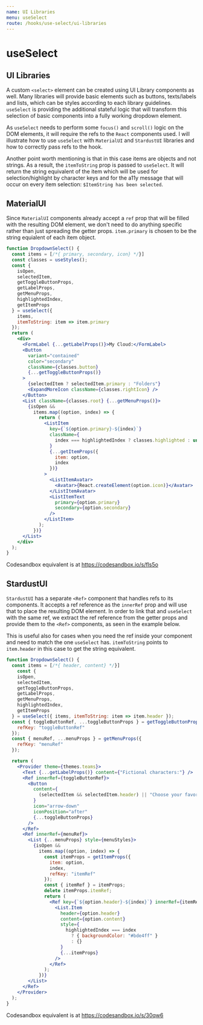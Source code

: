 ```yaml
---
name: UI Libraries
menu: useSelect
route: /hooks/use-select/ui-libraries
---
```



# useSelect

## UI Libraries

A custom `<select>` element can be created using UI Library components as well. Many libraries will provide basic elements such
as buttons, texts/labels and lists, which can be styles according to each library guidelines. `useSelect` is providing the additional
stateful logic that will transform this selection of basic components into a fully working dropdown element.

As `useSelect` needs to perform some `focus()` and `scroll()` logic on the DOM elements, it will require the refs to the `React`
components used. I will illustrate how to use `useSelect` with `MaterialUI` and `StardustUI` libraries and how to correctly pass
refs to the hook.

Another point worth mentioning is that in this case items are objects and not strings. As a result, the `itemToString` prop is passed
to `useSelect`. It will return the string equivalent of the item which will be used for selection/highlight by character keys and
for the a11y message that will occur on every item selection: `$ItemString has been selected`.

## MaterialUI

Since `MaterialUI` components already accept a `ref` prop that will be filled with the resulting DOM element, we don't need to do
anything specific rather than just spreading the getter props. `item.primary` is chosen to be the string equialent of each item
object.

```jsx
function DropdownSelect() {
  const items = [/*{ primary, secondary, icon} */}]
  const classes = useStyles();
  const {
    isOpen,
    selectedItem,
    getToggleButtonProps,
    getLabelProps,
    getMenuProps,
    highlightedIndex,
    getItemProps
  } = useSelect({
    items,
    itemToString: item => item.primary
  });
  return (
    <div>
      <FormLabel {...getLabelProps()}>My Cloud:</FormLabel>
      <Button
        variant="contained"
        color="secondary"
        className={classes.button}
        {...getToggleButtonProps()}
      >
        {selectedItem ? selectedItem.primary : "Folders"}
        <ExpandMoreIcon className={classes.rightIcon} />
      </Button>
      <List className={classes.root} {...getMenuProps()}>
        {isOpen &&
          items.map((option, index) => {
            return (
              <ListItem
                key={`${option.primary}-${index}`}
                className={
                  index === highlightedIndex ? classes.highlighted : undefined
                }
                {...getItemProps({
                  item: option,
                  index
                })}
              >
                <ListItemAvatar>
                  <Avatar>{React.createElement(option.icon)}</Avatar>
                </ListItemAvatar>
                <ListItemText
                  primary={option.primary}
                  secondary={option.secondary}
                />
              </ListItem>
            );
          })}
      </List>
    </div>
  );
}
```

Codesandbox equivalent is at https://codesandbox.io/s/fls5o

## StardustUI

`StardustUI` has a separate `<Ref>` component that handles refs to its components. It accepts a ref reference as the
`innerRef` prop and will use that to place the resulting DOM element. In order to link that and `useSelect` with the
same ref, we extract the ref reference from the getter props and provide them to the `<Ref>` components, as seen in
the example below.

This is useful also for cases when you need the ref inside your component and need to match the one `useSelect` has.
`itemToString` points to `item.header` in this case to get the string equivalent.

```jsx
function DropdownSelect() {
  const items = [/*{ header, content} */}]
    const {
    isOpen,
    selectedItem,
    getToggleButtonProps,
    getLabelProps,
    getMenuProps,
    highlightedIndex,
    getItemProps
  } = useSelect({ items, itemToString: item => item.header });
  const { toggleButtonRef, ...toggleButtonProps } = getToggleButtonProps({
    refKey: "toggleButtonRef"
  });
  const { menuRef, ...menuProps } = getMenuProps({
    refKey: "menuRef"
  });

  return (
    <Provider theme={themes.teams}>
      <Text {...getLabelProps()} content={"Fictional characters:"} />
      <Ref innerRef={toggleButtonRef}>
        <Button
          content={
            (selectedItem && selectedItem.header) || "Choose your favorite"
          }
          icon="arrow-down"
          iconPosition="after"
          {...toggleButtonProps}
        />
      </Ref>
      <Ref innerRef={menuRef}>
        <List {...menuProps} style={menuStyles}>
          {isOpen &&
            items.map((option, index) => {
              const itemProps = getItemProps({
                item: option,
                index,
                refKey: "itemRef"
              });
              const { itemRef } = itemProps;
              delete itemProps.itemRef;
              return (
                <Ref key={`${option.header}-${index}`} innerRef={itemRef}>
                  <List.Item
                    header={option.header}
                    content={option.content}
                    style={
                      highlightedIndex === index
                        ? { backgroundColor: "#bde4ff" }
                        : {}
                    }
                    {...itemProps}
                  />
                </Ref>
              );
            })}
        </List>
      </Ref>
    </Provider>
  );
}
```

Codesandbox equivalent is at https://codesandbox.io/s/30qw6
